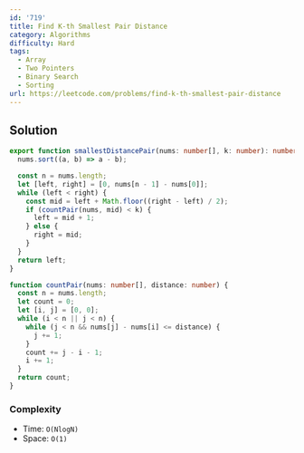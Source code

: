```yaml
---
id: '719'
title: Find K-th Smallest Pair Distance
category: Algorithms
difficulty: Hard
tags:
  - Array
  - Two Pointers
  - Binary Search
  - Sorting
url: https://leetcode.com/problems/find-k-th-smallest-pair-distance
---
```


## Solution

```typescript filename="solution.ts" copy
export function smallestDistancePair(nums: number[], k: number): number {
  nums.sort((a, b) => a - b);

  const n = nums.length;
  let [left, right] = [0, nums[n - 1] - nums[0]];
  while (left < right) {
    const mid = left + Math.floor((right - left) / 2);
    if (countPair(nums, mid) < k) {
      left = mid + 1;
    } else {
      right = mid;
    }
  }
  return left;
}

function countPair(nums: number[], distance: number) {
  const n = nums.length;
  let count = 0;
  let [i, j] = [0, 0];
  while (i < n || j < n) {
    while (j < n && nums[j] - nums[i] <= distance) {
      j += 1;
    }
    count += j - i - 1;
    i += 1;
  }
  return count;
}
```

### Complexity

- Time: `O(NlogN)`
- Space: `O(1)`
